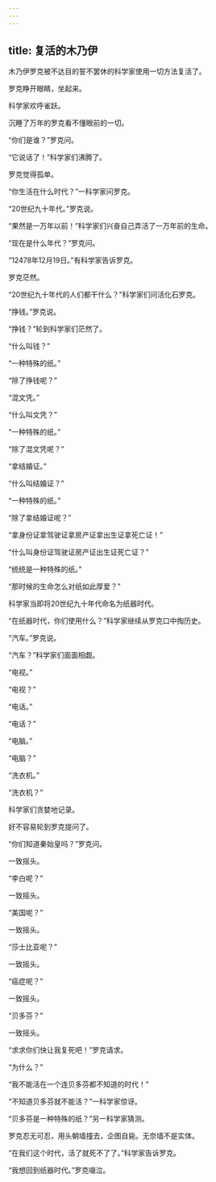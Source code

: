 ```yaml
---
---
---
```

title: 复活的木乃伊
---




木乃伊罗克被不达目的誓不罢休的科学家使用一切方法复活了。

罗克睁开眼睛，坐起来。

科学家欢呼雀跃。

沉睡了万年的罗克看不懂眼前的一切。

“你们是谁？”罗克问。

“它说话了！”科学家们沸腾了。

罗克觉得孤单。

“你生活在什么时代？”一科学家问罗克。

“20世纪九十年代。”罗克说。

“果然是一万年以前！”科学家们兴奋自己弄活了一万年前的生命。

“现在是什么年代？”罗克问。

“12478年12月19日。”有科学家告诉罗克。

罗克茫然。

“20世纪九十年代的人们都干什么？”科学家们问活化石罗克。

“挣钱。”罗克说。

“挣钱？”轮到科学家们茫然了。

“什么叫钱？”

“一种特殊的纸。”

“除了挣钱呢？”

“混文凭。”

“什么叫文凭？”

“一种特殊的纸。”

“除了混文凭呢？”

“拿结婚证。”

“什么叫结婚证？”

“一种特殊的纸。”

“除了拿结婚证呢？”

“拿身份证拿驾驶证拿房产证拿出生证拿死亡证！”

“什么叫身份证驾驶证房产证出生证死亡证？”

“统统是一种特殊的纸。”

“那时候的生命怎么对纸如此厚爱？”

科学家当即将20世纪九十年代命名为纸器时代。

“在纸器时代，你们使用什么？”科学家继续从罗克口中掏历史。

“汽车。”罗克说。

“汽车？”科学家们面面相觑。

“电视。”

“电视？”

“电话。”

“电话？”

“电脑。”

“电脑？”

“洗衣机。”

“洗衣机？”

科学家们贪婪地记录。



好不容易轮到罗克提问了。

“你们知道秦始皇吗？”罗克问。

一致摇头。

“李白呢？”

一致摇头。

“美国呢？”

一致摇头。

“莎士比亚呢？”

一致摇头。

“癌症呢？”

一致摇头。

“贝多芬？”

一致摇头。

“求求你们快让我复死吧！”罗克请求。

“为什么？”

“我不能活在一个连贝多芬都不知道的时代！”

“不知道贝多芬就不能活？”一科学家惊讶。

“贝多芬是一种特殊的纸？”另一科学家猜测。

罗克忍无可忍，用头朝墙撞去，企图自毙。无奈墙不是实体。

“在我们这个时代，活了就死不了了。”科学家告诉罗克。

“我想回到纸器时代。”罗克啜泣。